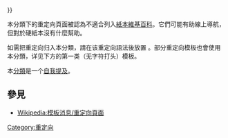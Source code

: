 {{Redirect category|from=不適合列入[[Meta:Paper_Wikipedia|紙本維基百科]]的標題|template=Rcat shell|parameters=<nowiki>{{</nowiki>[[Template:不需列印的重定向|不需列印的重定向]]<nowiki>}}</nowiki>}}
{{Bot use warning|bots=[[User:Jimmy-bot|User:Jimmy-bot]]}}

本分類下的重定向頁面被認為不適合列入[[Meta:Paper_Wikipedia|紙本維基百科]]。它們可能有助線上導航，但對於硬紙本沒有什麼幫助。

如需把重定向归入本分類，請在该重定向語法後放置 {{tl|不需列印的重定向}}。部分重定向模板也會使用本分類，详见下方的第一类（无字符打头）模板。

本[[Wikipedia:分類方式|分類]]是一个[[Wikipedia:自我提及|自我提及]]。

== 參見 ==
* [[Wikipedia:模板消息/重定向頁面|Wikipedia:模板消息/重定向頁面]]

{{Category see also|值得列印的重定向}}
{{LargeCategoryTOC2}}

{{DEFAULTSORT:Unprintworthy Redirects}}
[[Category:重定向|Category:重定向]]